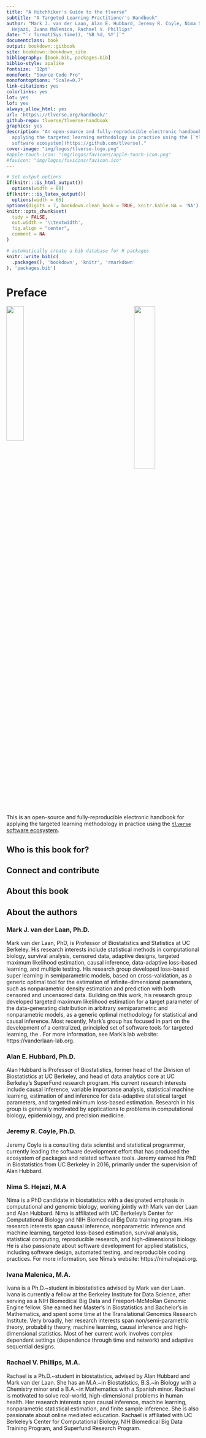 ```yaml
---
title: "A Hitchhiker's Guide to the tlverse"
subtitle: "A Targeted Learning Practitioner's Handbook"
author: "Mark J. van der Laan, Alan E. Hubbard, Jeremy R. Coyle, Nima S.
  Hejazi, Ivana Malenica, Rachael V. Phillips"
date: "`r format(Sys.time(), '%B %d, %Y')`"
documentclass: book
output: bookdown::gitbook
site: bookdown::bookdown_site
bibliography: [book.bib, packages.bib]
biblio-style: apalike
fontsize: '12pt'
monofont: "Source Code Pro"
monofontoptions: "Scale=0.7"
link-citations: yes
colorlinks: yes
lot: yes
lof: yes
always_allow_html: yes
url: 'https\://tlverse.org/handbook/'
github-repo: tlverse/tlverse-handbook
graphics: yes
description: "An open-source and fully-reproducible electronic handbook for
  applying the targeted learning methodology in practice using the [`tlverse`
  software ecosystem](https://github.com/tlverse)."
cover-image: "img/logos/tlverse-logo.png"
#apple-touch-icon: "img/logos/favicons/apple-touch-icon.png"
#favicon: "img/logos/favicons/favicon.ico"
---
```



```r
# Set output options
if(knitr:::is_html_output())
  options(width = 80)
if(knitr:::is_latex_output())
  options(width = 65)
options(digits = 7, bookdown.clean_book = TRUE, knitr.kable.NA = 'NA')
knitr::opts_chunk$set(
  tidy = FALSE,
  out.width = '\\textwidth',
  fig.align = "center",
  comment = NA
)
```

```r
# automatically create a bib database for R packages
knitr::write_bib(c(
  .packages(), 'bookdown', 'knitr', 'rmarkdown'
), 'packages.bib')
```

# Preface {-}

<img style="float: left; margin-right: 1%; margin-bottom: 0.5em"
     src="img/logos/tlverse-logo.png" width="30%" height="30%">
<img style="float: right; margin-right: 1%; margin-bottom: 0.5em"
     src="img/logos/vdl-logo-transparent.png" width="33%" height="33%">
<p style="clear: both;">
<br>

This is an open-source and fully-reproducible electronic handbook for applying
the targeted learning methodology in practice using the [`tlverse` software
ecosystem](https://github.com/tlverse).

## Who is this book for?

## Connect and contribute {#sec:connect-contribute}

## About this book {#sec:about-book}

## About the authors {#sec:about-authors}

### Mark J. van der Laan, Ph.D.

Mark van der Laan, PhD, is Professor of Biostatistics and Statistics at UC
Berkeley. His research interests include statistical methods in computational
biology, survival analysis, censored data, adaptive designs, targeted maximum
likelihood estimation, causal inference, data-adaptive loss-based learning, and
multiple testing. His research group developed loss-based super learning in
semiparametric models, based on cross-validation, as a generic optimal tool for
the estimation of infinite-dimensional parameters, such as nonparametric density
estimation and prediction with both censored and uncensored data. Building on
this work, his research group developed targeted maximum likelihood estimation
for a target parameter of the data-generating distribution in arbitrary
semiparametric and nonparametric models, as a generic optimal methodology for
statistical and causal inference. Most recently, Mark's group has focused in
part on the development of a centralized, principled set of software tools for
targeted learning, the \texttt{tlverse}. For more information, see Mark's lab
website: https://vanderlaan-lab.org.

### Alan E. Hubbard, Ph.D.

Alan Hubbard is Professor of Biostatistics, former head of the Division of
Biostatistics at UC Berkeley, and head of data analytics core at UC Berkeley's
SuperFund research program. His current research interests include causal
inference, variable importance analysis, statistical machine learning,
estimation of and inference for data-adaptive statistical target parameters, and
targeted minimum loss-based estimation. Research in his group is generally
motivated by applications to problems in computational biology, epidemiology,
and precision medicine.

### Jeremy R. Coyle, Ph.D.

Jeremy Coyle is a consulting data scientist and statistical programmer,
currently leading the software development effort that has produced the
\texttt{tlverse} ecosystem of \texttt{R} packages and related software tools.
Jeremy earned his PhD in Biostatistics from UC Berkeley in 2016, primarily under
the supervision of Alan Hubbard.

### Nima S. Hejazi, M.A

Nima is a PhD candidate in biostatistics with a designated emphasis in
computational and genomic biology, working jointly with Mark van der Laan and
Alan Hubbard. Nima is affiliated with UC Berkeley's Center for Computational
Biology and NIH Biomedical Big Data training program. His research interests
span causal inference, nonparametric inference and machine learning, targeted
loss-based estimation, survival analysis, statistical computing, reproducible
research, and high-dimensional biology. He is also passionate about software
development for applied statistics, including software design, automated
testing, and reproducible coding practices. For more information, see Nima's
website: https://nimahejazi.org.

### Ivana Malenica, M.A.

Ivana is a Ph.D.~student in biostatistics advised by Mark van der Laan. Ivana is
currently a fellow at the Berkeley Institute for Data Science, after serving as
a NIH Biomedical Big Data and Freeport-McMoRan Genomic Engine fellow. She earned
her Master's in Biostatistics and Bachelor's in Mathematics, and spent some time
at the Translational Genomics Research Institute. Very broadly, her research
interests span non/semi-parametric theory, probability theory, machine learning,
causal inference and high-dimensional statistics. Most of her current work
involves complex dependent settings (dependence through time and network) and
adaptive sequential designs.

### Rachael V. Phillips, M.A.

Rachael is a Ph.D.~student in biostatistics, advised by Alan Hubbard and Mark
van der Laan. She has an M.A.~in Biostatistics, B.S.~in Biology with a
Chemistry minor and a B.A.~in Mathematics with a Spanish minor. Rachael is
motivated to solve real-world, high-dimensional problems in human health. Her
research interests span causal inference, machine learning, nonparametric
statistical estimation, and finite sample inference. She is also passionate
about online mediated education. Rachael is affiliated with UC Berkeley's Center
for Computational Biology, NIH Biomedical Big Data Training Program, and
Superfund Research Program.

